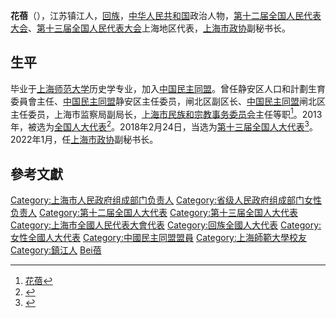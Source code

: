 '''花蓓'''（{{bd|1968年|5月||catIdx=Hua花}}），江苏镇江人，[[回族|回族]]，[[中华人民共和国|中华人民共和国]]政治人物，[[第十二届全国人民代表大会|第十二届全国人民代表大会]]、[[第十三届全国人民代表大会|第十三届全国人民代表大会]]上海地区代表，[[上海市政协|上海市政协]]副秘书长。

== 生平 ==
毕业于[[上海师范大学|上海师范大学]]历史学专业，加入[[中国民主同盟|中国民主同盟]]。曾任静安区人口和計劃生育委員會主任、[[中国民主同盟|中国民主同盟]]静安区主任委员，闸北区副区长、[[中国民主同盟|中国民主同盟]]闸北区主任委员，上海市监察局副局长，[[上海市民族和宗教事务委员会|上海市民族和宗教事务委员会]]主任等职<ref>[https://shzw.eastday.com/eastday/shzw/ld/shwbjld/node185/node186/u1ai9011078.html 花蓓]</ref>。2013年，被选为[[全国人大代表|全国人大代表]]<ref>{{cite news|title=全国人大代表信息-花蓓|url= http://210.82.31.1:8084/delegate/viewDelegate.action?dbid=120630|accessdate=2013-03-28|newspaper=全国人大网}}{{Dead link|date=2020年1月 |bot=InternetArchiveBot |fix-attempted=yes }}</ref>。2018年2月24日，当选为[[第十三届全国人大代表|第十三届全国人大代表]]<ref>{{Cite web|title=（受权发布）中华人民共和国第十三届全国人民代表大会代表名单-中新网|url=http://www.chinanews.com/gn/2018/02-25/8453959.shtml|accessdate=2021-02-13|work=中新网}}</ref>。2022年1月，任[[上海市政协|上海市政协]]副秘书长。

==參考文獻==
{{reflist}}

{{中华人民共和国官员小作品}}
{{DEFAULTSORT:Hua花}}
[[Category:上海市人民政府组成部门负责人|Category:上海市人民政府组成部门负责人]]
[[Category:省级人民政府组成部门女性负责人|Category:省级人民政府组成部门女性负责人]]
[[Category:第十二届全国人大代表|Category:第十二届全国人大代表]]
[[Category:第十三届全国人大代表|Category:第十三届全国人大代表]]
[[Category:上海市全國人民代表大會代表|Category:上海市全國人民代表大會代表]]
[[Category:回族全國人大代表|Category:回族全國人大代表]]
[[Category:女性全國人大代表|Category:女性全國人大代表]]
[[Category:中國民主同盟盟員|Category:中國民主同盟盟員]]
[[Category:上海師範大學校友|Category:上海師範大學校友]]
[[Category:鎮江人|Category:鎮江人]]
[[Category:花姓|Bei蓓]]